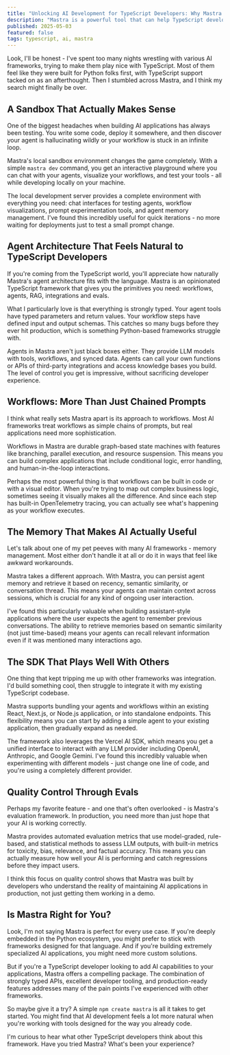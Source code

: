 ```yaml
---
title: "Unlocking AI Development for TypeScript Developers: Why Mastra Might Be Your New Best Friend"
description: "Mastra is a powerful tool that can help TypeScript developers unlock the full potential of AI development. In this blog post, we will explore how Mastra can enhance your development experience and make it easier to build AI applications."
published: 2025-05-03
featured: false
tags: typescript, ai, mastra
---
```


Look, I'll be honest - I've spent too many nights wrestling with various AI frameworks, trying to make them play nice with TypeScript. Most of them feel like they were built for Python folks first, with TypeScript support tacked on as an afterthought. Then I stumbled across Mastra, and I think my search might finally be over.

## A Sandbox That Actually Makes Sense

One of the biggest headaches when building AI applications has always been testing. You write some code, deploy it somewhere, and then discover your agent is hallucinating wildly or your workflow is stuck in an infinite loop. 

Mastra's local sandbox environment changes the game completely. With a simple `mastra dev` command, you get an interactive playground where you can chat with your agents, visualize your workflows, and test your tools - all while developing locally on your machine. 

The local development server provides a complete environment with everything you need: chat interfaces for testing agents, workflow visualizations, prompt experimentation tools, and agent memory management. I've found this incredibly useful for quick iterations - no more waiting for deployments just to test a small prompt change.

## Agent Architecture That Feels Natural to TypeScript Developers

If you're coming from the TypeScript world, you'll appreciate how naturally Mastra's agent architecture fits with the language. Mastra is an opinionated TypeScript framework that gives you the primitives you need: workflows, agents, RAG, integrations and evals.

What I particularly love is that everything is strongly typed. Your agent tools have typed parameters and return values. Your workflow steps have defined input and output schemas. This catches so many bugs before they ever hit production, which is something Python-based frameworks struggle with.

Agents in Mastra aren't just black boxes either. They provide LLM models with tools, workflows, and synced data. Agents can call your own functions or APIs of third-party integrations and access knowledge bases you build. The level of control you get is impressive, without sacrificing developer experience.

## Workflows: More Than Just Chained Prompts

I think what really sets Mastra apart is its approach to workflows. Most AI frameworks treat workflows as simple chains of prompts, but real applications need more sophistication.

Workflows in Mastra are durable graph-based state machines with features like branching, parallel execution, and resource suspension. This means you can build complex applications that include conditional logic, error handling, and human-in-the-loop interactions.

Perhaps the most powerful thing is that workflows can be built in code or with a visual editor. When you're trying to map out complex business logic, sometimes seeing it visually makes all the difference. And since each step has built-in OpenTelemetry tracing, you can actually see what's happening as your workflow executes.

## The Memory That Makes AI Actually Useful

Let's talk about one of my pet peeves with many AI frameworks - memory management. Most either don't handle it at all or do it in ways that feel like awkward workarounds.

Mastra takes a different approach. With Mastra, you can persist agent memory and retrieve it based on recency, semantic similarity, or conversation thread. This means your agents can maintain context across sessions, which is crucial for any kind of ongoing user interaction.

I've found this particularly valuable when building assistant-style applications where the user expects the agent to remember previous conversations. The ability to retrieve memories based on semantic similarity (not just time-based) means your agents can recall relevant information even if it was mentioned many interactions ago.

## The SDK That Plays Well With Others

One thing that kept tripping me up with other frameworks was integration. I'd build something cool, then struggle to integrate it with my existing TypeScript codebase.

Mastra supports bundling your agents and workflows within an existing React, Next.js, or Node.js application, or into standalone endpoints. This flexibility means you can start by adding a simple agent to your existing application, then gradually expand as needed.

The framework also leverages the Vercel AI SDK, which means you get a unified interface to interact with any LLM provider including OpenAI, Anthropic, and Google Gemini. I've found this incredibly valuable when experimenting with different models - just change one line of code, and you're using a completely different provider.

## Quality Control Through Evals

Perhaps my favorite feature - and one that's often overlooked - is Mastra's evaluation framework. In production, you need more than just hope that your AI is working correctly.

Mastra provides automated evaluation metrics that use model-graded, rule-based, and statistical methods to assess LLM outputs, with built-in metrics for toxicity, bias, relevance, and factual accuracy. This means you can actually measure how well your AI is performing and catch regressions before they impact users.

I think this focus on quality control shows that Mastra was built by developers who understand the reality of maintaining AI applications in production, not just getting them working in a demo.

## Is Mastra Right for You?

Look, I'm not saying Mastra is perfect for every use case. If you're deeply embedded in the Python ecosystem, you might prefer to stick with frameworks designed for that language. And if you're building extremely specialized AI applications, you might need more custom solutions.

But if you're a TypeScript developer looking to add AI capabilities to your applications, Mastra offers a compelling package. The combination of strongly typed APIs, excellent developer tooling, and production-ready features addresses many of the pain points I've experienced with other frameworks.

So maybe give it a try? A simple `npm create mastra` is all it takes to get started. You might find that AI development feels a lot more natural when you're working with tools designed for the way you already code.

I'm curious to hear what other TypeScript developers think about this framework. Have you tried Mastra? What's been your experience? 
